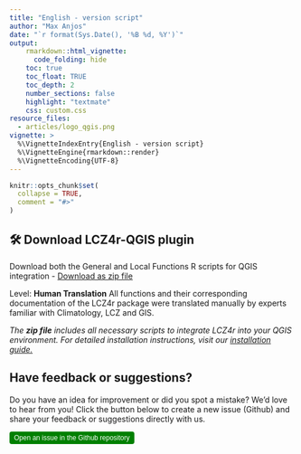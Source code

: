 ```yaml
---
title: "English - version script"
author: "Max Anjos"
date: "`r format(Sys.Date(), '%B %d, %Y')`"
output:
    rmarkdown::html_vignette:
      code_folding: hide
    toc: true
    toc_float: TRUE
    toc_depth: 2
    number_sections: false
    highlight: "textmate"
    css: custom.css
resource_files:
  - articles/logo_qgis.png
vignette: >
  %\VignetteIndexEntry{English - version script}
  %\VignetteEngine{rmarkdown::render}
  %\VignetteEncoding{UTF-8}
---
```


```r
knitr::opts_chunk$set(
  collapse = TRUE,
  comment = "#>"
)
```

## 🛠 Download LCZ4r-QGIS plugin

Download both the General and Local Functions R scripts for QGIS integration - [Download as zip file](https://raw.githubusercontent.com/ByMaxAnjos/QGIS-LCZ4r-Multilingual/refs/heads/master/scripts/English_LCZ4r.zip)

Level: **Human Translation**
All functions and their corresponding documentation of the LCZ4r package were translated manually by experts familiar with Climatology, LCZ and GIS.

*The **zip file** includes all necessary scripts to integrate LCZ4r into your QGIS environment. For detailed installation instructions, visit our [installation guide.](https://bymaxanjos.github.io/LCZ4r/articles/instalation_lcz4r_qgis.html)*


## Have feedback or suggestions?

Do you have an idea for improvement or did you spot a mistake? We'd love to hear from you! Click the button below to create a new issue (Github) and share your feedback or suggestions directly with us.

<button type="button" class="btn" style="background-color: #008000; color: white; padding: .25rem .5rem; font-size: .75rem; border: none; border-radius: .25rem;">
  <a href='https://github.com/ByMaxAnjos/QGIS-LCZ4r-Multilingual/issues/new'style="text-decoration: none; color: white;">
    Open an issue in the Github repository
  </a>
</button>
